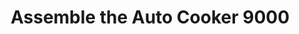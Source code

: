 ---
id: "01JX25PM4NR1QEMDFPVCJCNQ89"
guid: "d1f519a163d54f88af1230e03a8c1f1c"
drafted: false
title: "Assemble the Auto Cooker 9000"
description: "A prototype of the Auto Cooker 9000 has surfaced. Retrieve it and unlock its culinary secrets."
icon: "auto-cooker-icon"
category: "main"
hidden: false
repeatable: false
levelRequirement: 1
objectives:
  - description: "Recover the Auto Cooker 9000"
    type: "collect"
    targetRefs:
      - "01JWN7TN1P44J963328VP0YNFF"
    requiredAmount: 1
rewards:
  items:
    - ref: "01JWN7TN1P44J963328VP0YNFF"
      amount: 1
  bonuses:
    cookingSpeed: 5
    recipeDiscovery: 10
  steamAchievement:
    apiName: "ACH_AUTO_COOKER_TEST"
    name: "Auto Cooker 9000"
    description: "Retrieve the legendary Auto Cooker."
    iconAchieved: "/assets/icons/achievements/auto-cooker-achieved.png"
    iconUnachieved: "/assets/icons/achievements/auto-cooker-unachieved.png"
    globalPercent: 3.7
    hidden: false
    minValue: 0
    maxValue: 1
  currency: 500
triggers:
  - "player:level:1"
  - "area:kitchen-zone"
nextQuestId: null
---
